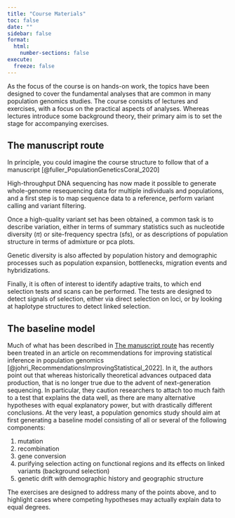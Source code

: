 ```yaml
---
title: "Course Materials"
toc: false
date: ""
sidebar: false
format:
  html:
    number-sections: false
execute:
  freeze: false
---
```


As the focus of the course is on hands-on work, the topics have been
designed to cover the fundamental analyses that are common in many
population genomics studies. The course consists of lectures and
exercises, with a focus on the practical aspects of analyses. Whereas
lectures introduce some background theory, their primary aim is to set
the stage for accompanying exercises.

## The manuscript route {#sec-manuscript-route}

In principle, you could imagine the course structure to follow that of
a manuscript [@fuller_PopulationGeneticsCoral_2020]

High-throughput DNA sequencing has now made it possible to generate
whole-genome resequencing data for multiple individuals and
populations, and a first step is to map sequence data to a reference,
perform variant calling and variant filtering.

Once a high-quality variant set has been obtained, a common task is to
describe variation, either in terms of summary statistics such as
nucleotide diversity ($\pi$) or site-frequency spectra (sfs), or as
descriptions of population structure in terms of admixture or pca
plots.

Genetic diversity is also affected by population history and
demographic processes such as population expansion, bottlenecks,
migration events and hybridizations.

Finally, it is often of interest to identify adaptive traits, to which
end selection tests and scans can be performed. The tests are designed
to detect signals of selection, either via direct selection on loci,
or by looking at haplotype structures to detect linked selection.

## The baseline model

Much of what has been described in [The manuscript
 route](#sec-manuscript-route) has recently been treated in an article
on recommendations for improving statistical inference in population
genomics [@johri_RecommendationsImprovingStatistical_2022]. In it,
the authors point out that whereas historically theoretical advances
outpaced data production, that is no longer true due to the advent of
next-generation sequencing. In particular, they caution researchers
to attach too much faith to a test that explains the data well, as
there are many alternative hypotheses with equal explanatory power,
but with drastically different conclusions. At the very least, a
population genomics study should aim at first generating a baseline
model consisting of all or several of the following components:

1. mutation
2. recombination
3. gene conversion
4. purifying selection acting on functional regions and its effects on
   linked variants (background selection)
5. genetic drift with demographic history and geographic structure

The exercises are designed to address many of the points above, and to
highlight cases where competing hypotheses may actually explain data
to equal degrees.

<!--

## Additional material

A five day course cannot but provide an overview of possible analyses
and topics. Among the things we won't have time to cover are

1. machine learning and AI for population genomics
2. recombination landscape estimation
3. gene conversion
4. experimental design
5. coalescent and Wright-Fisher simulations
6. ABC methods
7. ancestral recombination graphs and tree sequence inference
8. ancient DNA
9. spatial genetics
10. ...

### Additional courses

1. machine learning and AI for population genomics
2. simulation (focus on msprime and SLiM)
3. ancestral recombination graphs and tree sequence inference

-->
